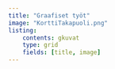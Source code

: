 ```yaml
---
title: "Graafiset työt"
image: "KorttiTakapuoli.png"
listing: 
    contents: gkuvat
    type: grid
    fields: [title, image]
---
```




